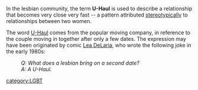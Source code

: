 In the lesbian community, the term '''U-Haul''' is used to describe a relationship that becomes very close  very fast -- a pattern attributed [[stereotype|stereotypically]] to relationships between two women. 

The word [[U-Haul]] comes from the popular moving company, in reference to the couple moving in together after only a few dates. The expression may have been originated by comic [[Lea DeLaria]], who wrote the following joke in the early 1980s:

:''Q: What does a lesbian bring on a second date?''
:''A: A U-Haul.''


[[category:LGBT]]
{{stub}}
